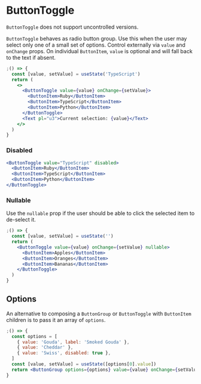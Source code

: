 
<Meta component={ButtonToggle} title="Docs/Components/Actions/ButtonToggle" />

# ButtonToggle

<MessageBar noActions intent="inform">
  <Code>ButtonToggle</Code> does not support uncontrolled versions.
</MessageBar>

`ButtonToggle` behaves as radio button group. Use this when the user may select only one of a small set of options.
Control externally via `value` and `onChange` props. On individual `ButtonItem`, `value` is optional and will fall back to the text if absent.

```jsx
;() => {
  const [value, setValue] = useState('TypeScript')
  return (
    <>
      <ButtonToggle value={value} onChange={setValue}>
        <ButtonItem>Ruby</ButtonItem>
        <ButtonItem>TypeScript</ButtonItem>
        <ButtonItem>Python</ButtonItem>
      </ButtonToggle>
      <Text pl="u3">Current selection: {value}</Text>
    </>
  )
}
```

### Disabled

```jsx
<ButtonToggle value="TypeScript" disabled>
  <ButtonItem>Ruby</ButtonItem>
  <ButtonItem>TypeScript</ButtonItem>
  <ButtonItem>Python</ButtonItem>
</ButtonToggle>
```

### Nullable

Use the `nullable` prop if the user should be able to click the selected item to de-select it.

```jsx
;() => {
  const [value, setValue] = useState('')
  return (
    <ButtonToggle value={value} onChange={setValue} nullable>
      <ButtonItem>Apples</ButtonItem>
      <ButtonItem>Oranges</ButtonItem>
      <ButtonItem>Bananas</ButtonItem>
    </ButtonToggle>
  )
}
```

## Options

An alternative to composing a `ButtonGroup` or `ButtonToggle` with `ButtonItem` children is to pass it an array of `options`.

```jsx
;() => {
  const options = [
    { value: 'Gouda', label: 'Smoked Gouda' },
    { value: 'Cheddar' },
    { value: 'Swiss', disabled: true },
  ]
  const [value, setValue] = useState([options[0].value])
  return <ButtonGroup options={options} value={value} onChange={setValue} />
}
```

